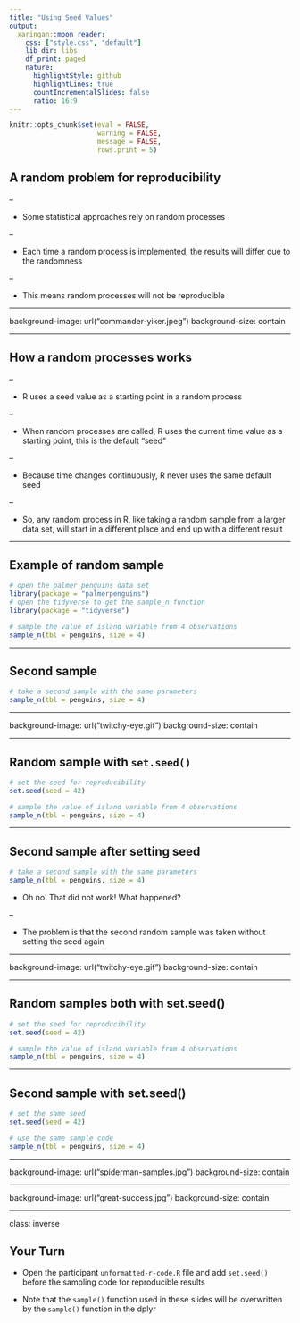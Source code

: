 ```yaml
---
title: "Using Seed Values"
output:
  xaringan::moon_reader:
    css: ["style.css", "default"]
    lib_dir: libs
    df_print: paged
    nature:
      highlightStyle: github
      highlightLines: true
      countIncrementalSlides: false
      ratio: 16:9
---
```


```r
knitr::opts_chunk$set(eval = FALSE, 
                      warning = FALSE,
                      message = FALSE,
                      rows.print = 5)
```

## A random problem for reproducibility

--

* Some statistical approaches rely on random processes 

--

* Each time a random process is implemented, the results will differ due to the randomness

--

* This means random processes will not be reproducible

---

background-image: url("commander-yiker.jpeg")
background-size: contain

<span role="img" aria-label="Slide background shows: Commander Riker from Star Trek looking surprised with the caption commander-yiker"></span>

---

## How a random processes works

--

* R uses a seed value as a starting point in a random process 

--

* When random processes are called, R uses the current time value as a starting point, this is the default "seed"

--

* Because time changes continuously, R never uses the same default seed 

--

* So, any random process in R, like taking a random sample from a larger data set, will start in a different place and end up with a different result

---

## Example of random sample 

```r
# open the palmer penguins data set
library(package = "palmerpenguins")
# open the tidyverse to get the sample_n function
library(package = "tidyverse")

# sample the value of island variable from 4 observations
sample_n(tbl = penguins, size = 4)
```

---

## Second sample 

```r
# take a second sample with the same parameters
sample_n(tbl = penguins, size = 4)
```

---

background-image: url("twitchy-eye.gif")
background-size: contain

<span role="img" aria-label="Slide background shows: Character from Bob's burgers who has a twitchy eye"></span>

---

## Random sample with `set.seed()`

```r
# set the seed for reproducibility
set.seed(seed = 42)

# sample the value of island variable from 4 observations
sample_n(tbl = penguins, size = 4)
```

---

## Second sample after setting seed

```r
# take a second sample with the same parameters
sample_n(tbl = penguins, size = 4)
```

* Oh no! That did not work! What happened?

--

* The problem is that the second random sample was taken without setting the seed again

---

background-image: url("twitchy-eye.gif")
background-size: contain

<span role="img" aria-label="Slide background shows: Character from Bob's burgers who has a twitchy eye"></span>

---

## Random samples both with set.seed()

```r
# set the seed for reproducibility
set.seed(seed = 42)

# sample the value of island variable from 4 observations
sample_n(tbl = penguins, size = 4)
```

---

## Second sample with set.seed()

```r
# set the same seed
set.seed(seed = 42)

# use the same sample code
sample_n(tbl = penguins, size = 4)
```

---

background-image: url("spiderman-samples.jpg")
background-size: contain

<span role="img" aria-label="Slide background shows: Spiderman labeled sample 1 pointing at Spiderman labeled sample 2"></span>

---

background-image: url("great-success.jpg")
background-size: contain

<span role="img" aria-label="Slide background shows: Borat with two thumbs up and caption of very-nice, great-success"></span>

---

class: inverse

## Your Turn

* Open the participant `unformatted-r-code.R` file and add `set.seed()` before the sampling code  for reproducible results

* Note that the `sample()` function used in these slides will be overwritten by the `sample()` function in the dplyr



